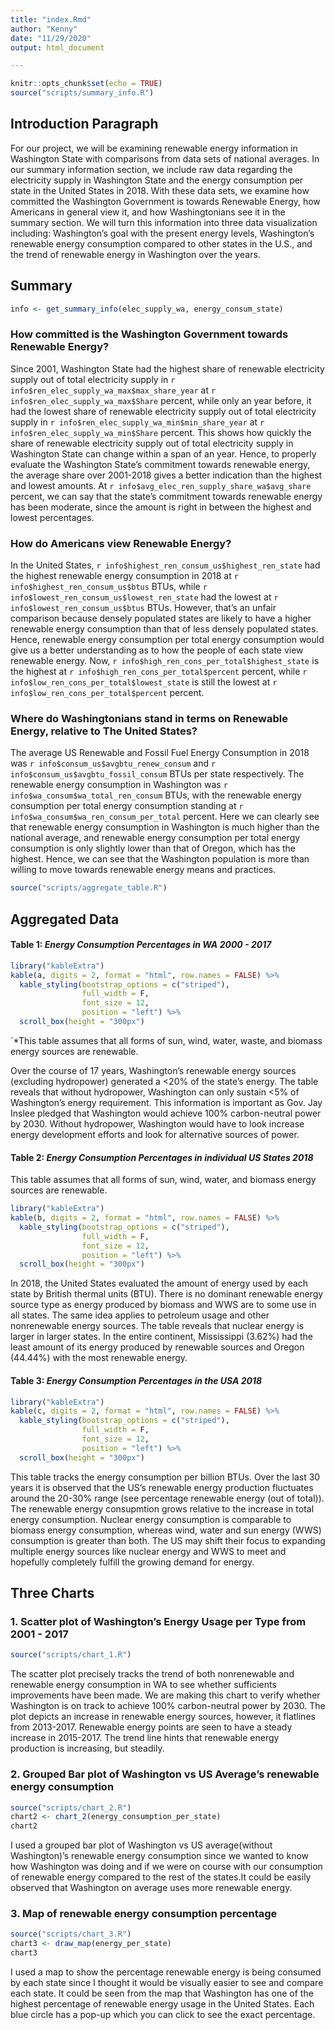 ```yaml
---
title: "index.Rmd"
author: "Kenny"
date: "11/29/2020"
output: html_document

---
```

```r
knitr::opts_chunk$set(echo = TRUE)
source("scripts/summary_info.R")
```

## Introduction Paragraph

For our project, we will be examining renewable energy information in Washington State with comparisons from data sets of national averages. In our summary information section, we include raw data regarding the electricity supply in Washington State and the energy consumption per state in the United States in 2018. With these data sets, we examine how committed the Washington Government is towards Renewable Energy, how Americans in general view it, and how Washingtonians see it in the summary section. We will turn this information into three data visualization including: Washington’s goal with the present energy levels, Washington’s renewable energy consumption compared to other states in the U.S., and the trend of renewable energy in Washington over the years.

## Summary
```r
info <- get_summary_info(elec_supply_wa, energy_consum_state)
```

### How committed is the Washington Government towards Renewable Energy?

Since 2001, Washington State had the highest share of renewable electricity
supply out of total electricity supply in
`r info$ren_elec_supply_wa_max$max_share_year` at
`r info$ren_elec_supply_wa_max$Share` percent, while only an year before,
it had the lowest share of renewable electricity supply out of total electricity
supply in `r info$ren_elec_supply_wa_min$min_share_year` at
`r info$ren_elec_supply_wa_min$Share` percent. This shows how quickly the share
of renewable electricity supply out of total electricity supply in Washington
State can change within a span of an year. Hence, to properly evaluate the
Washington State's commitment towards renewable energy, the average share over
2001-2018 gives a better indication than the highest and lowest amounts. At
`r info$avg_elec_ren_supply_share_wa$avg_share` percent, we can say that the
state's commitment towards renewable energy has been moderate, since the amount
is right in between the highest and lowest percentages.

### How do Americans view Renewable Energy?

In the United States, `r info$highest_ren_consum_us$highest_ren_state` had the
highest renewable energy consumption in 2018 at
`r info$highest_ren_consum_us$btus` BTUs,
while `r info$lowest_ren_consum_us$lowest_ren_state` had the lowest at
`r info$lowest_ren_consum_us$btus` BTUs. However, that's an unfair comparison
because densely populated states are likely to have a higher renewable energy
consumption than that of less densely populated states. Hence,
renewable energy consumption per total energy consumption would give us a better
understanding as to how the people of each state view renewable energy. Now,
`r info$high_ren_cons_per_total$highest_state` is the highest at
`r info$high_ren_cons_per_total$percent` percent, while
`r info$low_ren_cons_per_total$lowest_state` is still the lowest at
`r info$low_ren_cons_per_total$percent` percent.

### Where do Washingtonians stand in terms on Renewable Energy, relative to The United States?

The average US Renewable and Fossil Fuel Energy Consumption in 2018 was
`r info$consum_us$avgbtu_renew_consum` and
`r info$consum_us$avgbtu_fossil_consum` BTUs per state respectively. The
renewable energy consumption in Washington was
`r info$wa_consum$wa_total_ren_consum` BTUs, with the renewable
energy consumption per total energy consumption standing at
`r info$wa_consum$wa_ren_consum_per_total` percent. Here we can clearly see that
renewable energy consumption in Washington is much higher than the national
average, and renewable energy consumption per total energy consumption is only
slightly lower than that of Oregon, which has the highest. Hence, we can see 
that the Washington population is more than willing to move towards renewable
energy means and practices.
```r
source("scripts/aggregate_table.R")
```

## Aggregated Data
#### Table 1: *Energy Consumption Percentages in WA 2000 - 2017*
```r
library("kableExtra")
kable(a, digits = 2, format = "html", row.names = FALSE) %>%
  kable_styling(bootstrap_options = c("striped"),
                full_width = F,
                font_size = 12,
                position = "left") %>%
  scroll_box(height = "300px")
```
`*This table assumes that all forms of sun, wind, water, waste, and biomass energy sources are renewable.

Over the course of 17 years, Washington's renewable energy sources (excluding hydropower) generated a <20% of the state's energy. The table reveals that without hydropower, Washington can only sustain <5% of Washington's energy requirement. This information is important as Gov. Jay Inslee pledged that Washington would achieve 100% carbon-neutral power by 2030. Without hydropower, Washington would have to look increase energy development efforts and look for alternative sources of power.



#### Table 2: *Energy Consumption Percentages in individual US States 2018*
This table assumes that all forms of sun, wind, water, and biomass energy sources are renewable.
```r
library("kableExtra")
kable(b, digits = 2, format = "html", row.names = FALSE) %>%
  kable_styling(bootstrap_options = c("striped"),
                full_width = F,
                font_size = 12,
                position = "left") %>%
  scroll_box(height = "300px")
```

In 2018, the United States evaluated the amount of energy used by each state by British thermal units (BTU). There is no dominant renewable energy source type as energy produced by biomass and WWS are to some use in all states. The same idea applies to petroleum usage and other nonrenewable energy sources. The table reveals that nuclear energy is larger in larger states. In the entire continent, Mississippi (3.62%) had the least amount of its energy produced by renewable sources and Oregon (44.44%) with the most renewable energy.



#### Table 3: *Energy Consumption Percentages in the USA 2018*
```r
library("kableExtra")
kable(c, digits = 2, format = "html", row.names = FALSE) %>%
  kable_styling(bootstrap_options = c("striped"),
                full_width = F,
                font_size = 12,
                position = "left") %>%
  scroll_box(height = "300px")
```
This table tracks the energy consumption per billion BTUs. Over the last 30 years it is observed that the US's renewable energy production fluctuates around the 20-30% range (see percentage renewable energy (out of total)). The renewable energy consupmtion grows relative to the increase in total energy consumption. Nuclear energy consumption is comparable to biomass energy consumption, whereas wind, water and sun energy (WWS) consumption is greater than both. The US may shift their focus to expanding multiple energy sources like nuclear energy and WWS to meet and hopefully completely fulfill the growing demand for energy.



## Three Charts

### 1. Scatter plot of Washington's Energy Usage per Type from 2001 - 2017
```r
source("scripts/chart_1.R")
```

The scatter plot precisely tracks the trend of both nonrenewable and renewable energy consumption in WA to see whether sufficients improvements have been made. We are making this chart to verify whether Washington is on track to achieve 100% carbon-neutral power by 2030. The plot depicts an increase in renewable energy sources, however, it flatlines from 2013-2017. Renewable energy points are seen to have a steady increase in 2015-2017. The trend line hints that renewable energy production is increasing, but steadily.

### 2. Grouped Bar plot of Washington vs US Average's renewable energy consumption
```r
source("scripts/chart_2.R")
chart2 <- chart_2(energy_consumption_per_state)
chart2
```

I used a grouped bar plot of Washington vs US average(without Washington)'s
renewable energy consumption since we wanted to know how Washington was doing
and if we were on course with our consumption of renewable energy compared to
the rest of the states.It could be easily observed that Washington on average
uses more renewable energy.

### 3. Map of renewable energy consumption percentage
```r
source("scripts/chart_3.R")
chart3 <- draw_map(energy_per_state)
chart3
```

I used a map to show the percentage renewable energy is being consumed by each
state since I thought it would be visually easier to see and compare each
state. It could be seen from the map that Washington has one of the highest
percentage of renewable energy usage in the United States. Each blue circle
has a pop-up which you can click to see the exact percentage.